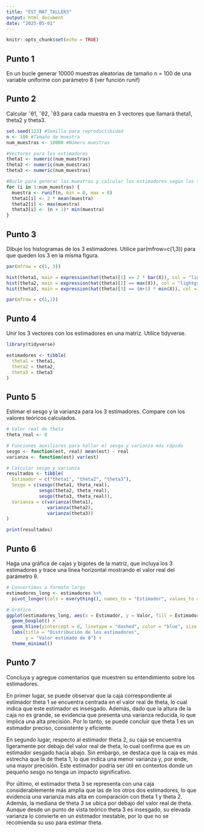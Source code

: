 ```yaml
---
title: "EST_MAT_TALLER3"
output: html_document
date: "2025-05-01"
---
```


```r
knitr::opts_chunk$set(echo = TRUE)
```

## Punto 1
En un bucle generar 10000 muestras aleatorias de tamaño n = 100 de una variable uniforme con parámetro 8 (ver función runif)

## Punto 2
 Calcular ˆθ1, ˆθ2, ˆθ3 para cada muestra en 3 vectores que llamará theta1, theta2 y theta3.

```r
set.seed(123) #Semilla para reproductibidad
n <- 100 #Tamaño de muestra
num_muestras <- 10000 #Número muestras

#Vectores para los estimadores
theta1 <- numeric(num_muestras) 
theta2 <- numeric(num_muestras)
theta3 <- numeric(num_muestras)

#Bucle para generar las muestras y calcular los estimadores según los teóricos
for (i in 1:num_muestras) {
  muestra <- runif(n, min = 0, max = 8)
  theta1[i] <- 2 * mean(muestra)
  theta2[i] <- max(muestra)
  theta3[i] <- (n + 1)* min(muestra)
}
```

## Punto 3
Dibuje los histogramas de los 3 estimadores. Utilice par(mfrow=c(1,3)) para que queden
 los 3 en la misma figura.
 
```r
par(mfrow = c(1, 3))  

hist(theta1, main = expression(hat(theta)[1] == 2 * bar(X)), col = "lightblue", xlab = "Valor", breaks = 40)
hist(theta2, main = expression(hat(theta)[2] == max(X)), col = "lightgreen", xlab = "Valor", breaks = 40)
hist(theta3, main = expression(hat(theta)[3] == (n+1) * min(X)), col = "lightpink", xlab = "Valor", breaks = 40)

par(mfrow = c(1,1))  

```
 
## Punto 4
Unir los 3 vectores con los estimadores en una matriz. Utilice tidyverse.

```r
library(tidyverse)

estimadores <- tibble(
  theta1 = theta1,
  theta2 = theta2,
  theta3 = theta3
)

```

## Punto 5
Estimar el sesgo y la varianza para los 3 estimadores. Compare con los valores teóricos
 calculados.
 
```r
# Valor real de theta
theta_real <- 8

# Funciones auxiliares para hallar el sesgo y varianza más rápido
sesgo <- function(est, real) mean(est) - real
varianza <- function(est) var(est)

# Calcular sesgo y varianza
resultados <- tibble(
  Estimador = c("theta1", "theta2", "theta3"),
  Sesgo = c(sesgo(theta1, theta_real),
            sesgo(theta2, theta_real),
            sesgo(theta3, theta_real)),
  Varianza = c(varianza(theta1),
               varianza(theta2),
               varianza(theta3))
)

print(resultados)

```
 
## Punto 6
Haga una gráfica de cajas y bigotes de la matriz, que incluya los 3 estimadores y trace
 una línea horizontal mostrando el valor real del parámetro θ.

```r
# Convertimos a formato largo
estimadores_long <- estimadores %>%
  pivot_longer(cols = everything(), names_to = "Estimador", values_to = "Valor")

# Gráfico
ggplot(estimadores_long, aes(x = Estimador, y = Valor, fill = Estimador)) +
  geom_boxplot() +
  geom_hline(yintercept = 8, linetype = "dashed", color = "blue", size = 1) +
  labs(title = "Distribución de los estimadores",
       y = "Valor estimado de θ") +
  theme_minimal()
```


## Punto 7
Concluya y agregue comentarios que muestren su entendimiento sobre los estimadores.

En primer lugar, se puede observar que la caja correspondiente al estimador theta 1 se encuentra centrada en el valor real de theta, lo cual indica que este estimador es insesgado. Además, dado que la altura de la caja no es grande, se evidencia que presenta una varianza reducida, lo que implica una alta precisión. Por lo tanto, se puede concluir que theta 1 es un estimador preciso, consistente y eficiente.

En segundo lugar, respecto al estimador theta 2, su caja se encuentra ligeramente por debajo del valor real de theta, lo cual confirma que es un estimador sesgado hacia abajo. Sin embargo, se destaca que la caja es más estrecha que la de theta 1, lo que indica una menor varianza y, por ende, una mayor precisión. Este estimador podría ser útil en contextos donde un pequeño sesgo no tenga un impacto significativo.

Por último, el estimador theta 3 se representa con una caja considerablemente más amplia que las de los otros dos estimadores, lo que evidencia una varianza más alta en comparación con theta 1 y theta 2. Además, la mediana de theta 3 se ubica por debajo del valor real de theta. Aunque desde un punto de vista teórico theta 3 es insesgado, su elevada varianza lo convierte en un estimador inestable, por lo que no se recomienda su uso para estimar theta.


 


 
 
 



